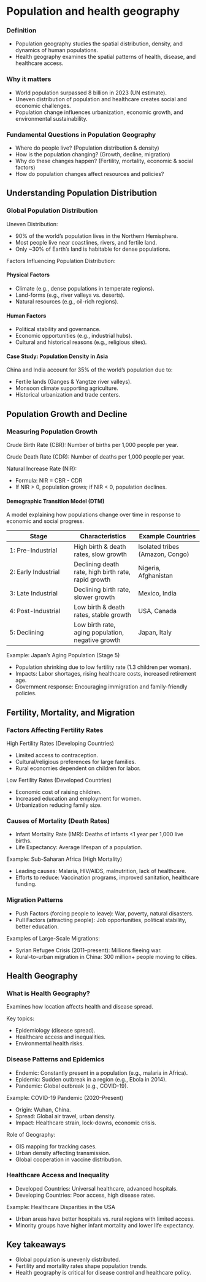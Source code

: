 # Population and health geography

### Definition

-   Population geography studies the spatial distribution, density, and dynamics of human populations.
-   Health geography examines the spatial patterns of health, disease, and healthcare access.

### Why it matters

-   World population surpassed 8 billion in 2023 (UN estimate).
-   Uneven distribution of population and healthcare creates social and economic challenges.
-   Population change influences urbanization, economic growth, and environmental sustainability.

### Fundamental Questions in Population Geography

-   Where do people live? (Population distribution & density)
-   How is the population changing? (Growth, decline, migration)
-   Why do these changes happen? (Fertility, mortality, economic & social factors)
-   How do population changes affect resources and policies?

## Understanding Population Distribution

### Global Population Distribution

Uneven Distribution:

-   90% of the world’s population lives in the Northern Hemisphere.
-   Most people live near coastlines, rivers, and fertile land.
-   Only \~30% of Earth's land is habitable for dense populations.

Factors Influencing Population Distribution:

#### Physical Factors

-   Climate (e.g., dense populations in temperate regions).
-   Land-forms (e.g., river valleys vs. deserts).
-   Natural resources (e.g., oil-rich regions).

#### Human Factors

-   Political stability and governance.
-   Economic opportunities (e.g., industrial hubs).
-   Cultural and historical reasons (e.g., religious sites).

#### Case Study: Population Density in Asia

China and India account for 35% of the world's population due to:

-   Fertile lands (Ganges & Yangtze river valleys).
-   Monsoon climate supporting agriculture.
-   Historical urbanization and trade centers.

## Population Growth and Decline

### Measuring Population Growth

Crude Birth Rate (CBR): Number of births per 1,000 people per year.

Crude Death Rate (CDR): Number of deaths per 1,000 people per year.

Natural Increase Rate (NIR):

-   Formula: NIR = CBR - CDR
-   If NIR \> 0, population grows; if NIR \< 0, population declines.

#### Demographic Transition Model (DTM)

A model explaining how populations change over time in response to economic and social progress.

| Stage | Characteristics | Example Countries |
|----|----|----|
| 1: Pre-Industrial | High birth & death rates, slow growth | Isolated tribes (Amazon, Congo) |
| 2: Early Industrial | Declining death rate, high birth rate, rapid growth | Nigeria, Afghanistan |
| 3: Late Industrial | Declining birth rate, slower growth | Mexico, India |
| 4: Post-Industrial | Low birth & death rates, stable growth | USA, Canada |
| 5: Declining | Low birth rate, aging population, negative growth | Japan, Italy |

Example: Japan’s Aging Population (Stage 5)

-   Population shrinking due to low fertility rate (1.3 children per woman).
-   Impacts: Labor shortages, rising healthcare costs, increased retirement age.
-   Government response: Encouraging immigration and family-friendly policies.

## Fertility, Mortality, and Migration

### Factors Affecting Fertility Rates

High Fertility Rates (Developing Countries)

-   Limited access to contraception.
-   Cultural/religious preferences for large families.
-   Rural economies dependent on children for labor.

Low Fertility Rates (Developed Countries)

-   Economic cost of raising children.
-   Increased education and employment for women.
-   Urbanization reducing family size.

### Causes of Mortality (Death Rates)

-   Infant Mortality Rate (IMR): Deaths of infants \<1 year per 1,000 live births.
-   Life Expectancy: Average lifespan of a population.

Example: Sub-Saharan Africa (High Mortality)

-   Leading causes: Malaria, HIV/AIDS, malnutrition, lack of healthcare.
-   Efforts to reduce: Vaccination programs, improved sanitation, healthcare funding.

### Migration Patterns

-   Push Factors (forcing people to leave): War, poverty, natural disasters.
-   Pull Factors (attracting people): Job opportunities, political stability, better education.

Examples of Large-Scale Migrations:

-   Syrian Refugee Crisis (2011–present): Millions fleeing war.
-   Rural-to-urban migration in China: 300 million+ people moving to cities.

## Health Geography

### What is Health Geography?

Examines how location affects health and disease spread.

Key topics:

-   Epidemiology (disease spread).
-   Healthcare access and inequalities.
-   Environmental health risks.

### Disease Patterns and Epidemics

-   Endemic: Constantly present in a population (e.g., malaria in Africa).
-   Epidemic: Sudden outbreak in a region (e.g., Ebola in 2014).
-   Pandemic: Global outbreak (e.g., COVID-19).

Example: COVID-19 Pandemic (2020–Present)

-   Origin: Wuhan, China.
-   Spread: Global air travel, urban density.
-   Impact: Healthcare strain, lock-downs, economic crisis.

Role of Geography:

-   GIS mapping for tracking cases.
-   Urban density affecting transmission.
-   Global cooperation in vaccine distribution.

### Healthcare Access and Inequality

-   Developed Countries: Universal healthcare, advanced hospitals.
-   Developing Countries: Poor access, high disease rates.

Example: Healthcare Disparities in the USA

-   Urban areas have better hospitals vs. rural regions with limited access.
-   Minority groups have higher infant mortality and lower life expectancy.

## Key takeaways

-   Global population is unevenly distributed.
-   Fertility and mortality rates shape population trends.
-   Health geography is critical for disease control and healthcare policy.
